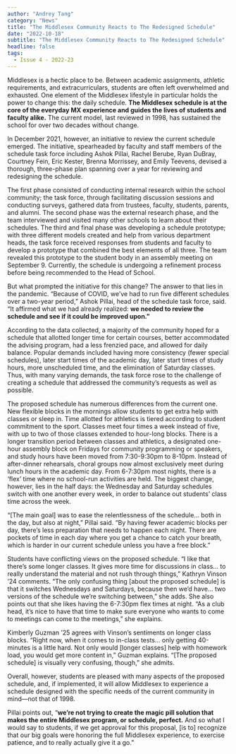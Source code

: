 ```yaml
---
author: "Andrey Tang"
category: "News"
title: "The Middlesex Community Reacts to The Redesigned Schedule"
date: "2022-10-18"
subtitle: "The Middlesex Community Reacts to The Redesigned Schedule"
headline: false
tags:
  - Issue 4 - 2022-23
---
```


Middlesex is a hectic place to be. Between academic assignments, athletic requirements, and extracurriculars, students are often left overwhelmed and exhausted. One element of the Middlesex lifestyle in particular holds the power to change this: the daily schedule. **The Middlesex schedule is at the core of the everyday MX experience and guides the lives of students and faculty alike.** The current model, last reviewed in 1998, has sustained the school for over two decades without change.

In December 2021, however, an initiative to review the current schedule emerged. The initiative, spearheaded by faculty and staff members of the schedule task force including Ashok Pillai, Rachel Berube, Ryan DuBray, Courtney Fein, Eric Kester, Brenna Morrissey, and Emily Teevens, devised a thorough, three-phase plan spanning over a year for reviewing and redesigning the schedule.

The first phase consisted of conducting internal research within the school community; the task force, through facilitating discussion sessions and conducting surveys, gathered data from trustees, faculty, students, parents, and alumni. The second phase was the external research phase, and the team interviewed and visited many other schools to learn about their schedules. The third and final phase was developing a schedule prototype; with three different models created and help from various department heads, the task force received responses from students and faculty to develop a prototype that combined the best elements of all three. The team revealed this prototype to the student body in an assembly meeting on September 9. Currently, the schedule is undergoing a refinement process before being recommended to the Head of School.

But what prompted the initiative for this change? The answer to that lies in the pandemic. “Because of COVID, we’ve had to run five different schedules over a two-year period,” Ashok Pillai, head of the schedule task force, said. “It affirmed what we had already realized: **we needed to review the schedule and see if it could be improved upon.”**

According to the data collected, a majority of the community hoped for a schedule that allotted longer time for certain courses, better accommodated the advising program, had a less frenzied pace, and allowed for daily balance. Popular demands included having more consistency (fewer special schedules), later start times of the academic day, later start times of study hours, more unscheduled time, and the elimination of Saturday classes. Thus, with many varying demands, the task force rose to the challenge of creating a schedule that addressed the community’s requests as well as possible.

The proposed schedule has numerous differences from the current one. New flexible blocks in the mornings allow students to get extra help with classes or sleep in. Time allotted for athletics is tiered according to student commitment to the sport. Classes meet four times a week instead of five, with up to two of those classes extended to hour-long blocks. There is a longer transition period between classes and athletics, a designated one-hour assembly block on Fridays for community programming or speakers, and study hours have been moved from 7:30-9:30pm to 8-10pm. Instead of after-dinner rehearsals, choral groups now almost exclusively meet during lunch hours in the academic day. From 6-7:30pm most nights, there is a ‘flex’ time where no school-run activities are held. The biggest change, however, lies in the half days: the Wednesday and Saturday schedules switch with one another every week, in order to balance out students’ class time across the week.

“[The main goal] was to ease the relentlessness of the schedule… both in the day, but also at night,” Pillai said. “By having fewer academic blocks per day, there’s less preparation that needs to happen each night. There are pockets of time in each day where you get a chance to catch your breath, which is harder in our current schedule unless you have a free block.”

Students have conflicting views on the proposed schedule. “I like that there’s some longer classes. It gives more time for discussions in class… to really understand the material and not rush through things,” Kathryn Vinson ’24 comments. “The only confusing thing [about the proposed schedule] is that it switches Wednesdays and Saturdays, because then we’d have… two versions of the schedule we’re switching between,” she adds. She also points out that she likes having the 6-7:30pm flex times at night. “As a club head, it’s nice to have that time to make sure everyone who wants to come to meetings can come to the meetings,” she explains.

Kimberly Guzman ’25 agrees with Vinson’s sentiments on longer class blocks. “Right now, when it comes to in-class tests… only getting 40-minutes is a little hard. Not only would [longer classes] help with homework load, you would get more content in,” Guzman explains. “[The proposed schedule] is visually very confusing, though,” she admits.

Overall, however, students are pleased with many aspects of the proposed schedule, and, if implemented, it will allow Middlesex to experience a schedule designed with the specific needs of the current community in mind—not that of 1998.

Pillai points out, “**we’re not trying to create the magic pill solution that makes the entire Middlesex program, or schedule, perfect.** And so what I would say to students, if we get approval for this proposal, [is to] recognize that our big goals were honoring the full Middlesex experience, to exercise patience, and to really actually give it a go.”
